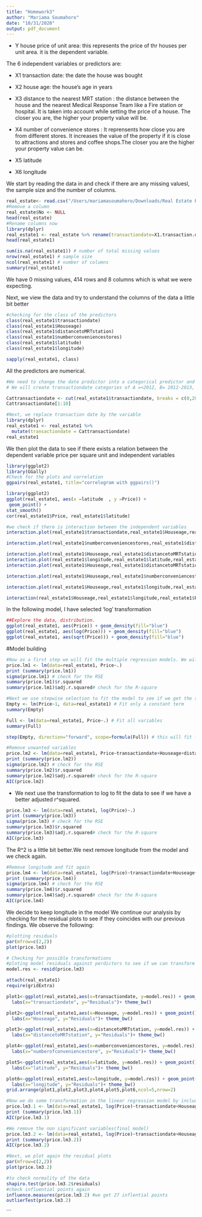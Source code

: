 ```yaml
---
title: "Homework3"
author: "Mariama Soumahoro"
date: "10/31/2020"
output: pdf_document
---
```





* Y house price of unit area: this represents the price of thr houses per unit area. it is the dependent variable.

The 6 independent variables or predictors are:

* X1 transaction date: the date the house was bought

* X2 house age: the house's age in years

* X3 distance to the nearest MRT station : the distance between the house and the nearest Medical Response Team like a Fire station or hospital. It is taken into account while setting the price of a house. The closer you are, the higher your property value will be. 

* X4 number of convenience stores : It reprensents how close you are from different stores. It increases the value of the property if it is close to attractions and stores and coffee shops.The closer you are the higher your property value can be.

* X5 latitude 

* X6 longitude

We start by reading the data in and check if there are any missing valuesl, the sample size and the number of columns.


```r
real_estate<- read.csv("/Users/mariamasoumahoro/Downloads/Real Estate Price Prediction.csv", header = TRUE)
#Remove a column
real_estate$No <- NULL 
head(real_estate)
#Rename columns now
library(dplyr)
real_estate1 <- real_estate %>% rename(transactiondate=X1.transaction.date,Houseage=X2.house.age,  distancetoMRTstation=X3.distance.to.the.nearest.MRT.station, numberconveniencestores=X4.number.of.convenience.stores, latitude=X5.latitude,longitude=X6.longitude, Price=Y.house.price.of.unit.area)
head(real_estate1) 

sum(is.na(real_estate1)) # number of total missing values
nrow(real_estate1) # sample size
ncol(real_estate1) # number of columns
summary(real_estate1)
```

We have 0 missing values, 414 rows and 8 columns which is what we were expecting.

Next, we view the data and try to understand the columns of the data a little bit better


```r
#checking for the class of the predictors
class(real_estate1$transactiondate)
class(real_estate1$Houseage)
class(real_estate1$distancetoMRTstation)
class(real_estate1$numberconveniencestores)
class(real_estate1$latitude)
class(real_estate1$longitude)

sapply(real_estate1, class)
```
All the predictors are numerical.

```r
#We need to change the date predictor into a categorical predictor and assign it to the data
# We will create transactiondate categories of A =<2012, B= 2012-2013, C=2013+(we only look at the month)

Cattransactiondate <- cut(real_estate1$transactiondate, breaks = c(0,2012,2013,2014),labels=c("=<2012","2012-2013",">2013"))
Cattransactiondate[1:10]

#Next, we replace transaction date by the variable
library(dplyr)
real_estate1 <- real_estate1 %>%
  mutate(transactiondate = Cattransactiondate)
real_estate1 


```

We then plot the data to see if there exists a relation between the dependent variable price per square unit and independent variables

```r
library(ggplot2)
library(GGally)
#Check for the plots and correlation
ggpairs(real_estate1, title="correlogram with ggpairs()") 

library(ggplot2)
ggplot(real_estate1, aes(x =latitude  , y =Price)) + 
 geom_point() + 
stat_smooth() 
cor(real_estate1$Price, real_estate1$latitude)

#we check if there is interaction between the independent variables
interaction.plot(real_estate1$transactiondate,real_estate1$Houseage,real_estate1$Price )

interaction.plot(real_estate1$numberconveniencestores,real_estate1$distancetoMRTstation,real_estate1$Price )

interaction.plot(real_estate1$Houseage,real_estate1$distancetoMRTstation,real_estate1$Price )
interaction.plot(real_estate1$longitude,real_estate1$latitude,real_estate1$Price )
interaction.plot(real_estate1$Houseage,real_estate1$distancetoMRTstation,real_estate1$Price )

interaction.plot(real_estate1$Houseage,real_estate1$numberconveniencestores,real_estate1$Price )

interaction.plot(real_estate1$Houseage,real_estate1$longitude,real_estate1$Price )

interaction(real_estate1$Houseage,real_estate1$longitude,real_estate1$Price )

```

In the following model, I have selected ‘log’ transformation 

```r
##Explore the data, distribution.
ggplot(real_estate1, aes(Price)) + geom_density(fill="blue")
ggplot(real_estate1, aes(log(Price))) + geom_density(fill="blue")
ggplot(real_estate1, aes(sqrt(Price))) + geom_density(fill="blue")
```

#Model building

```r
#Now as a first step we will fit the multiple regression models. We will start by taking all input variables in the multiple regression.
price.lm1 <- lm(data=real_estate1, Price~.)
print (summary(price.lm1))
sigma(price.lm1) # check for the RSE
summary(price.lm1)$r.squared
summary(price.lm1)$adj.r.squared# check for the R-square

```

```r
#Next we use stepwise selection to fit the model to see if we get the same results
Empty <- lm(Price~1, data=real_estate1) # Fit only a constant term
summary(Empty)

Full <- lm(data=real_estate1, Price~.) # Fit all variables
summary(Full)

step(Empty, direction="forward", scope=formula(Full)) # this will fit forward selection from "First" and going to "All"

#Remove unwanted variables
price.lm2 <- lm(data=real_estate1, Price~transactiondate+Houseage+distancetoMRTstation+numberconveniencestores+latitude)
print (summary(price.lm2))
sigma(price.lm2) # check for the RSE
summary(price.lm2)$r.squared
summary(price.lm2)$adj.r.squared# check for the R-square
AIC(price.lm2)
```


* We next use the transformation to log to fit the data to see if we have a better adjusted r^squared.
```r
price.lm3 <- lm(data=real_estate1, log(Price)~.)
print (summary(price.lm3))
sigma(price.lm3) # check for the RSE
summary(price.lm3)$r.squared
summary(price.lm3)$adj.r.squared# check for the R-square
AIC(price.lm3)
```
The R^2 is a little bit better.We next remove longitude from the model and we check again.
```r
#Remove longitude and fit again
price.lm4 <- lm(data=real_estate1, log(Price)~transactiondate+Houseage+distancetoMRTstation+numberconveniencestores+latitude)
print (summary(price.lm4))
sigma(price.lm4) # check for the RSE
summary(price.lm4)$r.squared
summary(price.lm4)$adj.r.squared# check for the R-square
AIC(price.lm4)
```
We decide to keep longitude in the model We continue our analysis by checking for the residual plots to see if they coincides with our previous findings. We observe the following:

```r
#plotting residuals
par(mfrow=c(2,2))
plot(price.lm3)

# Checking for possible transformations
#ploting model residuals against perdictors to see if we can transform the predictors
model.res <- resid(price.lm3)

attach(real_estate1)
require(gridExtra)

plot1<-ggplot(real_estate1,aes(x=transactiondate, y=model.res)) + geom_point()+ geom_smooth(method='loess')+
  labs(x="transactiondate", y="Residuals")+ theme_bw()

plot2<-ggplot(real_estate1,aes(x=Houseage, y=model.res)) + geom_point()+ geom_smooth(method='loess')+
  labs(x="Houseage", y="Residuals")+ theme_bw()

plot3<-ggplot(real_estate1,aes(x=distancetoMRTstation, y=model.res)) + geom_point()+ geom_smooth(method='loess')+
  labs(x="distancetoMRTstation", y="Residuals")+ theme_bw()

plot4<-ggplot(real_estate1,aes(x=numberconveniencestores, y=model.res)) + geom_point()+ geom_smooth(method='loess')+
  labs(x="numberofconveniencestore", y="Residuals")+ theme_bw()

plot5<-ggplot(real_estate1,aes(x=latitude, y=model.res)) + geom_point()+ geom_smooth(method='loess')+
  labs(x="latitude", y="Residuals")+ theme_bw()

plot6<-ggplot(real_estate1,aes(x=longitude, y=model.res)) + geom_point()+ geom_smooth(method='loess')+
  labs(x="longitude", y="Residuals")+ theme_bw()
grid.arrange(plot1,plot2,plot3,plot4,plot5,plot6,ncol=5,nrow=2)

```


```r
#Now we do some transformation in the linear regression model by including polynomial factors
price.lm3.1 <- lm(data=real_estate1, log(Price)~transactiondate+Houseage+distancetoMRTstation+numberconveniencestores+latitude+longitude+I(Houseage^2)+I(distancetoMRTstation^2)+I(numberconveniencestores^2)+I(latitude^2)+I(longitude^2))
print (summary(price.lm3.1))
AIC(price.lm3.1)

#We remove the non significant variables(final model)
price.lm3.2 <- lm(data=real_estate1, log(Price)~transactiondate+Houseage+distancetoMRTstation+numberconveniencestores+latitude+longitude+I(Houseage^2)+I(distancetoMRTstation^2)+I(latitude^2))
print (summary(price.lm3.2))
AIC(price.lm3.2)

#Next, we plot again the residual plots
par(mfrow=c(2,2))
plot(price.lm3.2)

#to check normality of the data
shapiro.test(price.lm3.2$residuals)
#check influential points again
influence.measures(price.lm3.2) #we get 27 inflential points
outlierTest(price.lm3.2)

```

```

































 
 
 
 